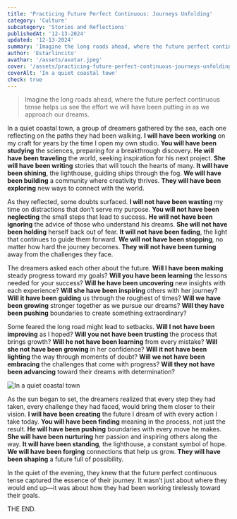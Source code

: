 ```yaml
---
title: 'Practicing Future Perfect Continuous: Journeys Unfolding'
category: 'Culture'
subcategory: 'Stories and Reflections'
publishedAt: '12-13-2024'
updated: '12-13-2024'
summary: 'Imagine the long roads ahead, where the future perfect continuous tense helps us see the effort we will have been putting in as we approach our dreams.'
author: 'Estarlincito'
avathar: '/assets/avatar.jpeg'
cover: '/assets/practicing-future-perfect-continuous-journeys-unfolding/image.jpeg'
coverAlt: 'In a quiet coastal town'
check: true
---
```


<Introduction>

> Imagine the long roads ahead, where the future perfect continuous tense helps us see the effort we will have been putting in as we approach our dreams.

</Introduction>

<Contents>

In a quiet coastal town, a group of dreamers gathered by the sea, each one reflecting on the paths they had been walking. **I will have been working** on my craft for years by the time I open my own studio. **You will have been studying** the sciences, preparing for a breakthrough discovery. **He will have been traveling** the world, seeking inspiration for his next project. **She will have been writing** stories that will touch the hearts of many. **It will have been shining**, the lighthouse, guiding ships through the fog. **We will have been building** a community where creativity thrives. **They will have been exploring** new ways to connect with the world.

As they reflected, some doubts surfaced. **I will not have been wasting** my time on distractions that don’t serve my purpose. **You will not have been neglecting** the small steps that lead to success. **He will not have been ignoring** the advice of those who understand his dreams. **She will not have been holding** herself back out of fear. **It will not have been fading**, the light that continues to guide them forward. **We will not have been stopping**, no matter how hard the journey becomes. **They will not have been turning** away from the challenges they face.

The dreamers asked each other about the future. **Will I have been making** steady progress toward my goals? **Will you have been learning** the lessons needed for your success? **Will he have been uncovering** new insights with each experience? **Will she have been inspiring** others with her journey? **Will it have been guiding** us through the roughest of times? **Will we have been growing** stronger together as we pursue our dreams? **Will they have been pushing** boundaries to create something extraordinary?

Some feared the long road might lead to setbacks. **Will I not have been improving** as I hoped? **Will you not have been trusting** the process that brings growth? **Will he not have been learning** from every mistake? **Will she not have been growing** in her confidence? **Will it not have been lighting** the way through moments of doubt? **Will we not have been embracing** the challenges that come with progress? **Will they not have been advancing** toward their dreams with determination?

<Image
  alt='In a quiet coastal town'
  src='/assets/practicing-future-perfect-continuous-journeys-unfolding/image1.jpeg'
/>

As the sun began to set, the dreamers realized that every step they had taken, every challenge they had faced, would bring them closer to their vision. **I will have been creating** the future I dream of with every action I take today. **You will have been finding** meaning in the process, not just the result. **He will have been pushing** boundaries with every move he makes. **She will have been nurturing** her passion and inspiring others along the way. **It will have been standing**, the lighthouse, a constant symbol of hope. **We will have been forging** connections that help us grow. **They will have been shaping** a future full of possibility.

In the quiet of the evening, they knew that the future perfect continuous tense captured the essence of their journey. It wasn’t just about where they would end up—it was about how they had been working tirelessly toward their goals.

THE END.

</Contents>
